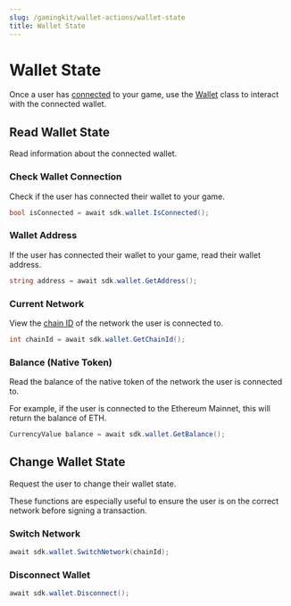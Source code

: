 ---
slug: /gamingkit/wallet-actions/wallet-state
title: Wallet State
---

# Wallet State

Once a user has [connected](/gamingkit/setting-up/connect-wallets) to your game,
use the [Wallet](/unity/Wallet) class to interact with the connected wallet.

## Read Wallet State

Read information about the connected wallet.

### Check Wallet Connection

Check if the user has connected their wallet to your game.

```csharp
bool isConnected = await sdk.wallet.IsConnected();
```

### Wallet Address

If the user has connected their wallet to your game, read their wallet address.

```csharp
string address = await sdk.wallet.GetAddress();
```

### Current Network

View the [chain ID](/typescript/sdk.chainid) of the network the user is connected to.

```csharp
int chainId = await sdk.wallet.GetChainId();
```

### Balance (Native Token)

Read the balance of the native token of the network the user is connected to.

For example, if the user is connected to the Ethereum Mainnet, this will return the balance of ETH.

```csharp
CurrencyValue balance = await sdk.wallet.GetBalance();
```

## Change Wallet State

Request the user to change their wallet state.

These functions are especially useful to ensure the user is on the correct network before signing a transaction.

### Switch Network

```csharp
await sdk.wallet.SwitchNetwork(chainId);
```

### Disconnect Wallet

```csharp
await sdk.wallet.Disconnect();
```
